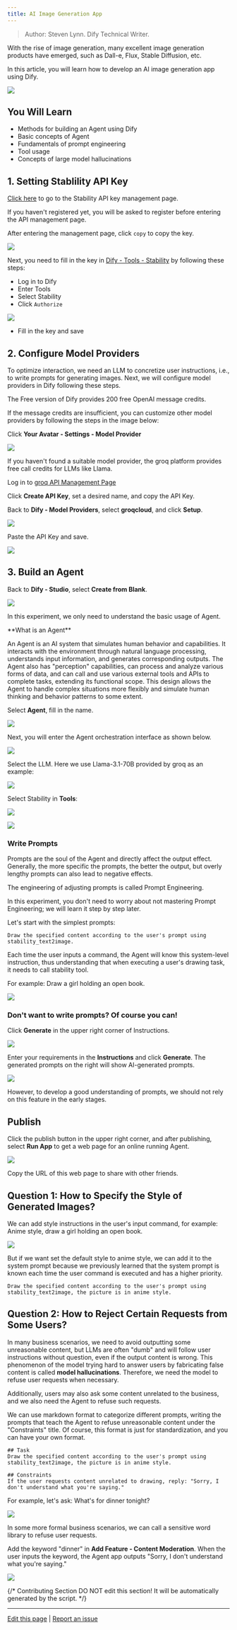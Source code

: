 ```yaml
---
title: AI Image Generation App
---
```


> Author: Steven Lynn. Dify Technical Writer.

With the rise of image generation, many excellent image generation products have emerged, such as Dall-e, Flux, Stable Diffusion, etc.

In this article, you will learn how to develop an AI image generation app using Dify.

![](https://assets-docs.dify.ai/dify-enterprise-mintlify/en/workshop/basic/05ff829cf382e82c9ece2676032d2383.png)

## You Will Learn

* Methods for building an Agent using Dify
* Basic concepts of Agent
* Fundamentals of prompt engineering
* Tool usage
* Concepts of large model hallucinations

## 1. Setting Stablility API Key

[Click here](https://platform.stability.ai/account/keys) to go to the Stability API key management page.

If you haven't registered yet, you will be asked to register before entering the API management page.

After entering the management page, click `copy` to copy the key.

![](https://assets-docs.dify.ai/dify-enterprise-mintlify/en/workshop/basic/f73d82756bdf93c8863ac0b1f55fa5af.png)

Next, you need to fill in the key in [Dify - Tools - Stability](https://cloud.dify.ai/tools) by following these steps:

* Log in to Dify
* Enter Tools
* Select Stability
* Click `Authorize`

![](https://assets-docs.dify.ai/dify-enterprise-mintlify/en/workshop/basic/bcc961ffc8a341c8ba3137e475072f99.png)

* Fill in the key and save

## 2. Configure Model Providers

To optimize interaction, we need an LLM to concretize user instructions, i.e., to write prompts for generating images. Next, we will configure model providers in Dify following these steps.

The Free version of Dify provides 200 free OpenAI message credits.

If the message credits are insufficient, you can customize other model providers by following the steps in the image below:

Click **Your Avatar - Settings - Model Provider**

![](https://assets-docs.dify.ai/dify-enterprise-mintlify/en/workshop/basic/4b4102f9027e2bda3fc520eaa8ea2354.png)

If you haven't found a suitable model provider, the groq platform provides free call credits for LLMs like Llama.

Log in to [groq API Management Page](https://console.groq.com/keys)

Click **Create API Key**, set a desired name, and copy the API Key.

Back to **Dify - Model Providers**, select **groqcloud**, and click **Setup**.

![](https://assets-docs.dify.ai/dify-enterprise-mintlify/en/workshop/basic/0fda6e81dc23974576ddc21bda96e26d.png)

Paste the API Key and save.

![](https://assets-docs.dify.ai/dify-enterprise-mintlify/en/workshop/basic/b250952afad12b39613aa27da5335fa3.png)

## 3. Build an Agent

Back to **Dify - Studio**, select **Create from Blank**.

![](https://assets-docs.dify.ai/dify-enterprise-mintlify/en/workshop/basic/3b86940eadfe0ce14d175a9bb80fe5a9.png)

In this experiment, we only need to understand the basic usage of Agent.

<Info>
**What is an Agent**

An Agent is an AI system that simulates human behavior and capabilities. It interacts with the environment through natural language processing, understands input information, and generates corresponding outputs. The Agent also has "perception" capabilities, can process and analyze various forms of data, and can call and use various external tools and APIs to complete tasks, extending its functional scope. This design allows the Agent to handle complex situations more flexibly and simulate human thinking and behavior patterns to some extent.
</Info>


Select **Agent**, fill in the name.

![](https://assets-docs.dify.ai/dify-enterprise-mintlify/en/workshop/basic/139ac0d2f4a10e2ec0e191457f4687a1.png)

Next, you will enter the Agent orchestration interface as shown below.

![](https://assets-docs.dify.ai/dify-enterprise-mintlify/en/workshop/basic/9045dbab8600e9c9d9632add787f26a6.png)

Select the LLM. Here we use Llama-3.1-70B provided by groq as an example:

![](https://assets-docs.dify.ai/dify-enterprise-mintlify/en/workshop/basic/47edc14c1d3c68eeb4ee4807b35df185.png)

Select Stability in **Tools**:

![](https://assets-docs.dify.ai/dify-enterprise-mintlify/en/workshop/basic/6e1c3dd63925fd9ba60568deb2602044.png)

![](https://assets-docs.dify.ai/dify-enterprise-mintlify/en/workshop/basic/539060be4e014126f9c5fc96c53dc5a4.png)

### Write Prompts

Prompts are the soul of the Agent and directly affect the output effect. Generally, the more specific the prompts, the better the output, but overly lengthy prompts can also lead to negative effects.

The engineering of adjusting prompts is called Prompt Engineering.

In this experiment, you don't need to worry about not mastering Prompt Engineering; we will learn it step by step later.

Let's start with the simplest prompts:

```
Draw the specified content according to the user's prompt using stability_text2image.
```

Each time the user inputs a command, the Agent will know this system-level instruction, thus understanding that when executing a user's drawing task, it needs to call stability tool.

For example: Draw a girl holding an open book.

![](https://assets-docs.dify.ai/dify-enterprise-mintlify/en/workshop/basic/05ff829cf382e82c9ece2676032d2383.png)

### Don't want to write prompts? Of course you can!

Click **Generate** in the upper right corner of Instructions.

![](https://assets-docs.dify.ai/dify-enterprise-mintlify/en/workshop/basic/426a416e468b9f495eb13ac2986acdca.png)

Enter your requirements in the **Instructions** and click **Generate**. The generated prompts on the right will show AI-generated prompts.

![](https://assets-docs.dify.ai/dify-enterprise-mintlify/en/workshop/basic/d750983264182e7af5014d5df4477e31.png)

However, to develop a good understanding of prompts, we should not rely on this feature in the early stages.

## Publish

Click the publish button in the upper right corner, and after publishing, select **Run App** to get a web page for an online running Agent.

![](https://assets-docs.dify.ai/dify-enterprise-mintlify/en/workshop/basic/38a1bf752ca1fc71eccbbfd18046f5bc.png)

Copy the URL of this web page to share with other friends.

## Question 1: How to Specify the Style of Generated Images?

We can add style instructions in the user's input command, for example: Anime style, draw a girl holding an open book.

![](https://assets-docs.dify.ai/dify-enterprise-mintlify/en/workshop/basic/d2d883d887272786ee19d97894cbb307.png)

But if we want set the default style to anime style, we can add it to the system prompt because we previously learned that the system prompt is known each time the user command is executed and has a higher priority.

```
Draw the specified content according to the user's prompt using stability_text2image, the picture is in anime style.
```

## Question 2: How to Reject Certain Requests from Some Users?

In many business scenarios, we need to avoid outputting some unreasonable content, but LLMs are often "dumb" and will follow user instructions without question, even if the output content is wrong. This phenomenon of the model trying hard to answer users by fabricating false content is called **model hallucinations**. Therefore, we need the model to refuse user requests when necessary.

Additionally, users may also ask some content unrelated to the business, and we also need the Agent to refuse such requests.

We can use markdown format to categorize different prompts, writing the prompts that teach the Agent to refuse unreasonable content under the "Constraints" title. Of course, this format is just for standardization, and you can have your own format.

```
## Task
Draw the specified content according to the user's prompt using stability_text2image, the picture is in anime style.

## Constraints
If the user requests content unrelated to drawing, reply: "Sorry, I don't understand what you're saying."
```

For example, let's ask: What's for dinner tonight?

![](https://assets-docs.dify.ai/dify-enterprise-mintlify/en/workshop/basic/06dcf569989d797919fbe49ab8d5cadc.png)

In some more formal business scenarios, we can call a sensitive word library to refuse user requests.

Add the keyword "dinner" in **Add Feature - Content Moderation**. When the user inputs the keyword, the Agent app outputs "Sorry, I don't understand what you're saying."

![](https://assets-docs.dify.ai/dify-enterprise-mintlify/en/workshop/basic/828b27d1a873ff7b4b44f76d93229225.png)

{/*
Contributing Section
DO NOT edit this section!
It will be automatically generated by the script.
*/}

---

[Edit this page](https://github.com/langgenius/dify-docs/edit/main/en/documentation/pages/tutorials/build-ai-image-generation-app.mdx) | [Report an issue](https://github.com/langgenius/dify-docs/issues/new?template=docs.yml)

